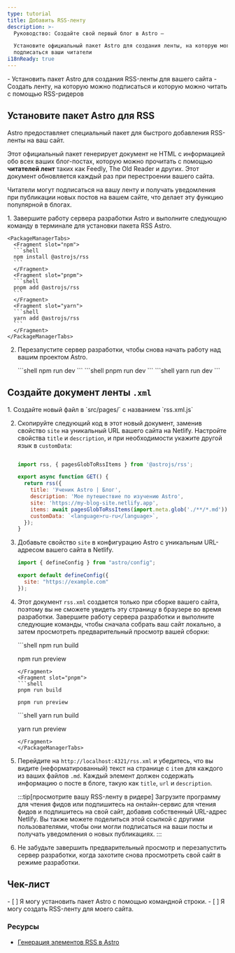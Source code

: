 ```yaml
---
type: tutorial
title: Добавить RSS-ленту
description: >-
  Руководство: Создайте свой первый блог в Astro —

  Установите официальный пакет Astro для создания ленты, на которую могут
  подписаться ваши читатели
i18nReady: true
---
```


<PreCheck>
  - Установить пакет Astro для создания RSS-ленты для вашего сайта
  - Создать ленту, на которую можно подписаться и которую можно читать с помощью RSS-ридеров
</PreCheck>

## Установите пакет Astro для RSS

Astro предоставляет специальный пакет для быстрого добавления RSS-ленты на ваш сайт.

Этот официальный пакет генерирует документ не HTML с информацией обо всех ваших блог-постах, которую можно прочитать с помощью **читателей лент** таких как Feedly, The Old Reader и других. Этот документ обновляется каждый раз при перестроении вашего сайта.

Читатели могут подписаться на вашу ленту и получать уведомления при публикации новых постов на вашем сайте, что делает эту функцию популярной в блогах.

<Steps>
1. Завершите работу сервера разработки Astro и выполните следующую команду в терминале для установки пакета RSS Astro.

    <PackageManagerTabs>
      <Fragment slot="npm">
      ```shell
      npm install @astrojs/rss
      ```
      </Fragment>
      <Fragment slot="pnpm">
      ```shell
      pnpm add @astrojs/rss
      ```
      </Fragment>
      <Fragment slot="yarn">
      ```shell
      yarn add @astrojs/rss
      ```
      </Fragment>
    </PackageManagerTabs>

2. Перезапустите сервер разработки, чтобы снова начать работу над вашим проектом Astro.

    <PackageManagerTabs>
      <Fragment slot="npm">
      ```shell
      npm run dev
      ```
      </Fragment>
      <Fragment slot="pnpm">
      ```shell
      pnpm run dev
      ```
      </Fragment>
      <Fragment slot="yarn">
      ```shell
      yarn run dev
      ```
      </Fragment>
    </PackageManagerTabs>
</Steps>

## Создайте документ ленты `.xml`

<Steps>
1. Создайте новый файл в `src/pages/` с названием `rss.xml.js`

2. Скопируйте следующий код в этот новый документ, заменив свойство `site` на уникальный URL вашего сайта на Netlify. Настройте свойства `title` и `description`, и при необходимости укажите другой язык в `customData`:

    ```js title="src/pages/rss.xml.js"

    import rss, { pagesGlobToRssItems } from '@astrojs/rss';

    export async function GET() {
      return rss({
        title: 'Ученик Astro | Блог',
        description: 'Мое путешествие по изучению Astro',
        site: 'https://my-blog-site.netlify.app',
        items: await pagesGlobToRssItems(import.meta.glob('./**/*.md')),
        customData: `<language>ru-ru</language>`,
      });
    }
    ```

3. Добавьте свойство `site` в конфигурацию Astro с уникальным URL-адресом вашего сайта в Netlify.

    ```js title="astro.config.mjs" ins={4}
    import { defineConfig } from "astro/config";

    export default defineConfig({
      site: "https://example.com"
    });
    ```

4. Этот документ `rss.xml` создается только при сборке вашего сайта, поэтому вы не сможете увидеть эту страницу в браузере во время разработки. Завершите работу сервера разработки и выполните следующие команды, чтобы сначала собрать ваш сайт локально, а затем просмотреть предварительный просмотр вашей сборки:

    <PackageManagerTabs>
      <Fragment slot="npm">
      ```shell
      npm run build

      npm run preview
      ```
      </Fragment>
      <Fragment slot="pnpm">
      ```shell
      pnpm run build

      pnpm run preview
      ```
      </Fragment>
      <Fragment slot="yarn">
      ```shell
      yarn run build

      yarn run preview
      ```
      </Fragment>
    </PackageManagerTabs>

5. Перейдите на `http://localhost:4321/rss.xml` и убедитесь, что вы видите (неформатированный) текст на странице с `item` для каждого из ваших файлов `.md`. Каждый элемент должен содержать информацию о посте в блоге, такую как `title`, `url` и `description`.

    :::tip[просмотрите вашу RSS-ленту в ридере]
    Загрузите программу для чтения фидов или подпишитесь на онлайн-сервис для чтения фидов и подпишитесь на свой сайт, добавив собственный URL-адрес Netlify. Вы также можете поделиться этой ссылкой с другими пользователями, чтобы они могли подписаться на ваши посты и получать уведомления о новых публикациях.
    :::

6. Не забудьте завершить предварительный просмотр и перезапустить сервер разработки, когда захотите снова просмотреть свой сайт в режиме разработки.
</Steps>

<Box icon="check-list">

## Чек-лист

<Checklist>
- [ ] Я могу установить пакет Astro с помощью командной строки.
- [ ] Я могу создать RSS-ленту для моего сайта.
</Checklist>
</Box>

### Ресурсы

- [Генерация элементов RSS в Astro](/ru/guides/rss/#using-glob-imports)
